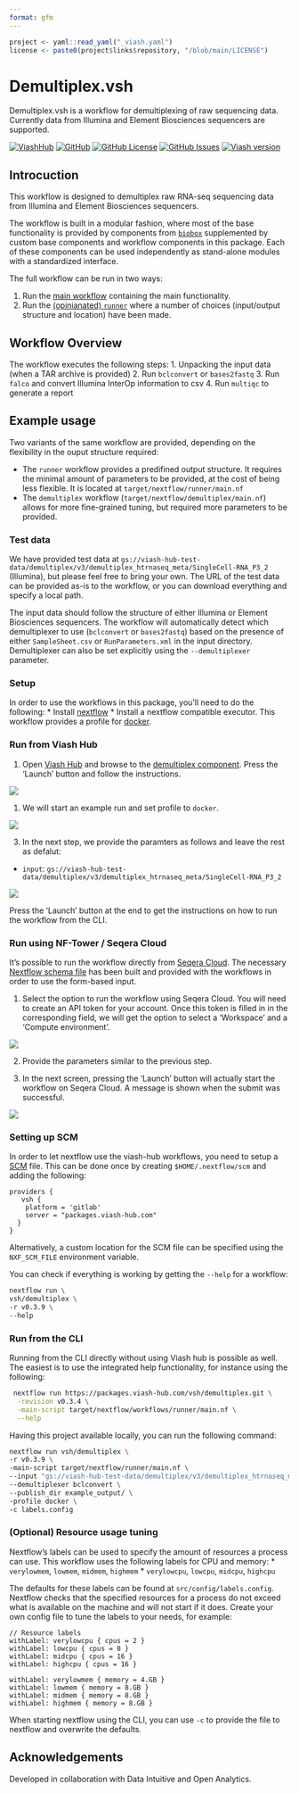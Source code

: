 ```yaml
---
format: gfm
---
```

```r
project <- yaml::read_yaml("_viash.yaml")
license <- paste0(project$links$repository, "/blob/main/LICENSE")
```

# Demultiplex.vsh

Demultiplex.vsh is a workflow for demultiplexing of raw sequencing data. Currently data from Illumina and Element Biosciences sequencers are supported.

[![ViashHub](https://img.shields.io/badge/ViashHub-demultiplex-7a4baa.svg)](https://web.viash-hub.com/packages/demultiplex)
[![GitHub](https://img.shields.io/badge/GitHub-viash--hub%2Fdemultiplex-blue.svg)](https://github.com/viash-hub/demultiplex)
[![GitHub
License](https://img.shields.io/github/license/viash-hub/demultiplex.svg)](https://github.com/viash-hub/demultiplex/blob/main/LICENSE)
[![GitHub
Issues](https://img.shields.io/github/issues/viash-hub/demultiplex.svg)](https://github.com/viash-hub/demultiplex/issues)
[![Viash
version](https://img.shields.io/badge/Viash-v0.9.4-blue)](https://viash.io)

## Introcuction
This workflow is designed to demultiplex raw RNA-seq sequencing data from Illumina and Element Biosciences sequencers. 

The workflow is built in a modular fashion, where most of the base functionality is provided by components from
[`biobox`](https://www.viash-hub.com/packages/biobox/latest) supplemented by custom base components and workflow components in this package. Each of these components can be used independently as stand-alone modules with a 
standardized interface.

The full workflow can be run in two ways:

1.  Run the [main
    workflow](https://www.viash-hub.com/packages/demultiplex/v0.3.4/components/demultiplex)
    containing the main functionality.
2.  Run the [(opinianated)
    `runner`](https://www.viash-hub.com/packages/demultiplex/v0.3.4/components/runner)
    where a number of choices (input/output structure and location) have
    been made.

## Workflow Overview

The workflow executes the following steps: 
1. Unpacking the input data (when a TAR archive is provided)
2. Run `bclconvert` or `bases2fastq` 
3. Run `falco` and convert Illumina InterOp information to csv
4. Run `multiqc` to generate a report

## Example usage

Two variants of the same workflow are provided, depending on the flexibility in the ouput structure required:

* The `runner` workflow provides a predifined output structure. It requires the minimal amount of parameters to be provided, at the cost of being less flexible. It is located at `target/nextflow/runner/main.nf`
* The `demultiplex` workflow (`target/nextflow/demultiplex/main.nf`) allows for more fine-grained tuning, but required more parameters to be provided.

### Test data

We have provided test data at `gs://viash-hub-test-data/demultiplex/v3/demultiplex_htrnaseq_meta/SingleCell-RNA_P3_2` (Illumina), but please feel free to bring your own. The URL of the test data can be provided as-is to the workflow, or you can download everything and specify a local path.

The input data should follow the structure of either Illumina or Element Biosciences sequencers. The workflow will automatically detect which demultiplexer to use (`bclconvert` or `bases2fastq`) based on the 
presence of either `SampleSheet.csv` or `RunParameters.xml` in the input directory. Demultiplexer can also be set explicitly using the `--demultiplexer` parameter.

### Setup

In order to use the workflows in this package, you'll need to do the following:
* Install [nextflow](https://www.nextflow.io/docs/latest/install.html)
* Install a nextflow compatible executor. This workflow provides a profile for [docker](https://docs.docker.com/get-started/).

### Run from Viash Hub

1. Open [Viash Hub](https://www.viash-hub.com) and browse to the [demultiplex
component](https://www.viash-hub.com/packages/demultiplex/v0.3.4/components/demultiplex).
Press the ‘Launch’ button and follow the instructions.

![](assets/demultiplex-launch-small.png)

1. We will start an example run and set profile to `docker`.

![](assets/demultiplex-launch-parameters-1.png)

3. In the next step, we provide the paramters as follows and leave the rest as defalut:

- `input`:
  `gs://viash-hub-test-data/demultiplex/v3/demultiplex_htrnaseq_meta/SingleCell-RNA_P3_2`

![](assets/demultiplex-launch-parameters-2.png)

Press the ‘Launch’ button at the end to get the instructions on how to
run the workflow from the CLI.

### Run using NF-Tower / Seqera Cloud

It’s possible to run the workflow directly from [Seqera
Cloud](https://cloud.seqera.io). The necessary [Nextflow schema
file](https://nextflow-io.github.io/nf-schema/latest/nextflow_schema/nextflow_schema_specification/)
has been built and provided with the workflows in order to use the
form-based input.

1. Select the option to run the workflow using Seqera Cloud. You
will need to create an API token for your account. Once this token is
filled in in the corresponding field, we will get the option to select
a ‘Workspace’ and a ‘Compute environment’.

![](assets/demultiplex-launch-parameters-3.png)

2. Provide the parameters similar to the previous step.

3. In the next screen, pressing the ‘Launch’ button will actually start the
workflow on Seqera Cloud. A message is shown when the submit was
successful.

![](assets/demultiplex-launch-parameters-4.png)

### Setting up SCM

In order to let nextflow use the viash-hub workflows, you need to setup a [SCM](https://www.nextflow.io/docs/latest/git.html#git-configuration) file. This can be done once by creating `$HOME/.nextflow/scm` and adding the following:
```
providers {
   vsh {
    platform = 'gitlab'
    server = "packages.viash-hub.com"
  }
}
```

Alternatively, a custom location for the SCM file can be specified using the `NXF_SCM_FILE` environment variable.

You can check if everything is working by getting the `--help` for a workflow:
```bash
nextflow run \
vsh/demultiplex \
-r v0.3.9 \
--help
```

### Run from the CLI

Running from the CLI directly without using Viash hub is possible as well. The
easiest is to use the integrated help functionality, for instance
using the following:

``` bash
 nextflow run https://packages.viash-hub.com/vsh/demultiplex.git \
  -revision v0.3.4 \
  -main-script target/nextflow/workflows/runner/main.nf \
  --help
```

Having this project available locally, you can run the following command:

```bash
nextflow run vsh/demultiplex \
-r v0.3.9 \
-main-script target/nextflow/runner/main.nf \
--input "gs://viash-hub-test-data/demultiplex/v3/demultiplex_htrnaseq_meta/SingleCell-RNA_P3_2"  \
--demultiplexer bclconvert \
--publish_dir example_output/ \
-profile docker \
-c labels.config
```

### (Optional) Resource usage tuning

Nextflow's labels can be used to specify the amount of resources a process can use. This workflow uses the following labels for CPU and memory:
* `verylowmem`, `lowmem`, `midmem`, `highmem`
* `verylowcpu`, `lowcpu`, `midcpu`, `highcpu`

The defaults for these labels can be found at `src/config/labels.config`. Nextflow checks that the specified resources for a process do not exceed what is available on the machine and will not start if it does. Create your own config file to tune the labels to your needs, for example:

```
// Resource labels
withLabel: verylowcpu { cpus = 2 }
withLabel: lowcpu { cpus = 8 }
withLabel: midcpu { cpus = 16 }
withLabel: highcpu { cpus = 16 }

withLabel: verylowmem { memory = 4.GB }
withLabel: lowmem { memory = 8.GB }
withLabel: midmem { memory = 8.GB }
withLabel: highmem { memory = 8.GB }
```

When starting nextflow using the CLI, you can use `-c` to provide the file to nextflow and overwrite the defaults.

## Acknowledgements

Developed in collaboration with Data Intuitive and Open Analytics.


